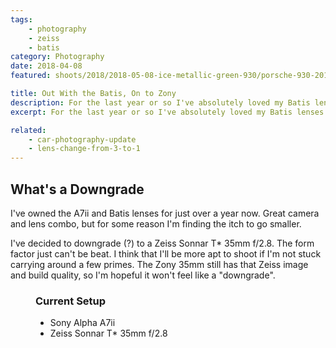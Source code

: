 ```yaml
---
tags:
    - photography
    - zeiss
    - batis
category: Photography
date: 2018-04-08
featured: shoots/2018/2018-05-08-ice-metallic-green-930/porsche-930-2018_003

title: Out With the Batis, On to Zony
description: For the last year or so I've absolutely loved my Batis lenses. However, I think it's time for a change to the Sony Zeiss
excerpt: For the last year or so I've absolutely loved my Batis lenses. However, I think it's time for a change to the Sony Zeiss. The whole point of going mirrorless was to keep size and weight down as much as possible. I'm really liking the design of the Sony Zeiss 35mm f/2.8. The Batis lenses aren't heavy per se, but they can't compare to the 35mm.

related:
    - car-photography-update
    - lens-change-from-3-to-1
---
```



## What's a Downgrade

<Gallery>

I've owned the A7ii and Batis lenses for just over a year now. Great camera and lens combo, but for some reason I'm finding the itch to go smaller.

I've decided to downgrade (?) to a Zeiss Sonnar T\* 35mm f/2.8. The form factor just can't be beat. I think that I'll be more apt to shoot if I'm not stuck carrying around a few primes. The Zony 35mm still has that Zeiss image and build quality, so I'm hopeful it won't feel like a "downgrade".

<Figure src="shoots/2018/2018-05-08-ice-metallic-green-930/porsche-930-2018_008.jpg" class="h-full w-full" />

### Current Setup

-   Sony Alpha A7ii
-   Zeiss Sonnar T\* 35mm f/2.8

</Gallery>
